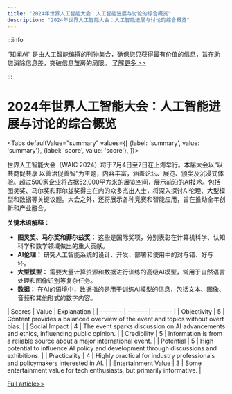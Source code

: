 ```yaml
---
title: "2024年世界人工智能大会：人工智能进展与讨论的综合概览"
description: "2024年世界人工智能大会：人工智能进展与讨论的综合概览"
---
```



:::info

“知闻AI“ 是由人工智能编撰的刊物集合，确保您只获得最有价值的信息，旨在助您消除信息差，突破信息茧房的局限。  [了解更多 >>](/)

:::

# 2024年世界人工智能大会：人工智能进展与讨论的综合概览


<Tabs
	defaultValue="summary"
	values={[
	{label: 'summary', value: 'summary'},
	{label: 'score', value: 'score'},
]}>
<TabItem value="summary">


世界人工智能大会（WAIC 2024）将于7月4日至7日在上海举行。本届大会以“以共商促共享 以善治促善智”为主题，内容丰富，涵盖论坛、展览、颁奖及沉浸式体验。超过500家企业将占据52,000平方米的展览空间，展示前沿的AI技术。包括图灵奖、马尔奖和菲尔兹奖得主在内的众多杰出人士，将深入探讨AI伦理、大型模型和数据等关键议题。大会之外，还将展示各种竞赛和智能应用，旨在推动全年创新和产业融合。

**关键术语解释：**
- **图灵奖、马尔奖和菲尔兹奖：** 这些是国际奖项，分别表彰在计算机科学、认知科学和数学领域做出的重大贡献。
- **AI伦理：** 研究人工智能系统的设计、开发、部署和使用中的对与错、好与坏。
- **大型模型：** 需要大量计算资源和数据进行训练的高级AI模型，常用于自然语言处理和图像识别等复杂任务。
- **数据：** 在AI的语境中，数据指的是用于训练AI模型的信息，包括文本、图像、音频和其他形式的数字内容。
</TabItem>
<TabItem value="score">
	| Scores     | Value   | Explanation |
	| -------- | ------- | ------- |
	| Objectivity  | 5    | Content provides a balanced overview of the event and topics without overt bias.    |
	| Social Impact | 4     | The event sparks discussion on AI advancements and ethics, influencing public opinion.    |
	| Credibility    | 5    | Information is from a reliable source about a major international event.    |
	| Potential    | 5    | High potential to influence AI policy and development through discussions and exhibitions.    |
	| Practicality    | 4    | Highly practical for industry professionals and policymakers interested in AI.    |
	| Entertainment Value    | 3    | Some entertainment value for tech enthusiasts, but primarily informative.    |
</TabItem>
</Tabs>

[Full article>>](https://readhub.cn/topic/8aAx0DLoCUv)
